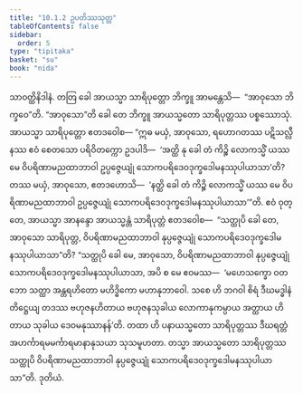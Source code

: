 ```yaml
---
title: "10.1.2 ဥပတိဿသုတ္တ"
tableOfContents: false
sidebar:
  order: 5
type: "tipitaka"
basket: "su"
book: "nida"
---
```



<DynamicBreadcrumb />

<Division number="236" book="nida">

<Paragraph number="1255" book="nida">
သာဝတ္ထိနိဒါနံ. တတြ ခေါ အာယသ္မာ သာရိပုတ္တော ဘိက္ခူ အာမန္တေသိ—  “အာဝုသော ဘိက္ခဝေ”တိ. “အာဝုသော”တိ ခေါ တေ ဘိက္ခူ အာယသ္မတော သာရိပုတ္တဿ ပစ္စဿောသုံ. အာယသ္မာ သာရိပုတ္တော ဧတဒဝေါစ—
</Paragraph>

<Paragraph number="1256" book="nida">
“ဣဓ မယှံ, အာဝုသော, ရဟောဂတဿ ပဋိသလ္လီနဿ ဧဝံ စေတသော ပရိဝိတက္ကော ဥဒပါဒိ—  ‘အတ္ထိ နု ခေါ တံ ကိဉ္စိ လောကသ္မိံ ယဿ မေ ဝိပရိဏာမညထာဘာဝါ ဥပ္ပဇ္ဇေယျုံ သောကပရိဒေဝဒုက္ခဒေါမနဿုပါယာသာ’တိ? တဿ မယှံ, အာဝုသော, ဧတဒဟောသိ—  ‘နတ္ထိ ခေါ တံ ကိဉ္စိ လောကသ္မိံ ယဿ မေ ဝိပရိဏာမညထာဘာဝါ ဥပ္ပဇ္ဇေယျုံ သောကပရိဒေဝဒုက္ခဒေါမနဿုပါယာသာ’”တိ.
</Paragraph>

<Paragraph number="1257" book="nida">
ဧဝံ ဝုတ္တေ, အာယသ္မာ အာနန္ဒော အာယသ္မန္တံ သာရိပုတ္တံ ဧတဒဝေါစ—  “သတ္ထုပိ ခေါ တေ, အာဝုသော သာရိပုတ္တ, ဝိပရိဏာမညထာဘာဝါ နုပ္ပဇ္ဇေယျုံ သောကပရိဒေဝဒုက္ခဒေါမနဿုပါယာသာ”တိ? “သတ္ထုပိ ခေါ မေ, အာဝုသော, ဝိပရိဏာမညထာဘာဝါ နုပ္ပဇ္ဇေယျုံ သောကပရိဒေဝဒုက္ခဒေါမနဿုပါယာသာ, အပိ စ မေ ဧဝမဿ—  ‘မဟေသက္ခော ဝတ ဘော သတ္ထာ အန္တရဟိတော မဟိဒ္ဓိကော မဟာနုဘာဝေါ. သစေ ဟိ ဘဂဝါ စိရံ ဒီဃမဒ္ဓါနံ တိဋ္ဌေယျ တဒဿ ဗဟုဇနဟိတာယ ဗဟုဇနသုခါယ လောကာနုကမ္ပာယ အတ္ထာယ ဟိတာယ သုခါယ ဒေဝမနုဿာနန်’တိ. တထာ ဟိ ပနာယသ္မတော သာရိပုတ္တဿ ဒီဃရတ္တံ အဟင်္ကာရမမင်္ကာရမာနာနုသယာ သုသမူဟတာ. တသ္မာ အာယသ္မတော သာရိပုတ္တဿ သတ္ထုပိ ဝိပရိဏာမညထာဘာဝါ နုပ္ပဇ္ဇေယျုံ သောကပရိဒေဝဒုက္ခဒေါမနဿုပါယာသာ”တိ.

</Paragraph>
</Division>

<Paragraph number="1258" type="center" book="nida">
ဒုတိယံ.
</Paragraph>
